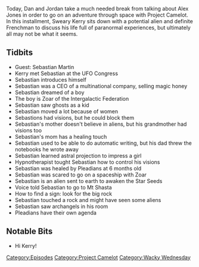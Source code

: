 {{DEFAULTSORT:
    #_EPISODE_0260:Aliens Need Editors
}}{{Episode
    | title           = Aliens Need Editors
    | caption         = Listen to this episode on [https://knowledgefight.libsyn.com/knowledge-fight-aliens-need-editors Libsyn] [https://open.spotify.com/episode/7dfezfaamzb2y1sNhATzsV Spotify]
    | episodeNumber   = 260
    | length          = 01:48:06
    | airDate         = February 2, 2019
    | episodeType     = [[:Category:Project Camelot|Project Camelot]], [[:Category:Wacky Wednesday|Wacky Wednesday]]
    | appearance      = [[Kerry Cassidy]], [[Sebastian Martin]], [[Zoar]]
    | oocDrop         = Putting aliens on a pedistal is a problem
    | previousEpisode = [[259: January 27-29, 2019]]
    | nextEpisode     = [[261: February 5-6, 2019]]
}}

{{Stub}}

Today, Dan and Jordan take a much needed break from talking about Alex Jones in order to go on an adventure through space with Project Camelot. In this installment, Sweary Kerry sits down with a potential alien and definite Frenchman to discuss his life full of paranormal experiences, but ultimately all may not be what it seems.

==Tidbits==

*Guest: Sebastian Martin
*Kerry met Sebastian at the UFO Congress
*Sebastian introduces himself
*Sebastian was a CEO of a multinational company, selling magic honey
*Sebastian dreamed of a boy
*The boy is Zoar of the Intergalactic Federation
*Sebastian saw ghosts as a kid
*Sebastian moved a lot because of women
*Sebastions had visions, but he could block them
*Sebastian's mother doesn't believe in aliens, but his grandmother had visions too
*Sebastian's mom has a healing touch
*Sebastian used to be able to do automatic writing, but his dad threw the notebooks he wrote away
*Sebastian learned astral projection to impress a girl
*Hypnotherapist tought Sebastian how to control his visions
*Sebastian was healed by Pleadians at 6 months old
*Sebastian was scared to go on a spaceship with Zoar
*Sebastian is an alien sent to earth to awaken the Star Seeds
*Voice told Sebastian to go to Mt Shasta
*How to find a sign: look for the big rock
*Sebastian touched a rock and might have seen some aliens
*Sebastian saw archangels in his room
*Pleadians have their own agenda

==Notable Bits==

*Hi Kerry!

[[Category:Episodes]]
[[Category:Project Camelot]]
[[Category:Wacky Wednesday]]
